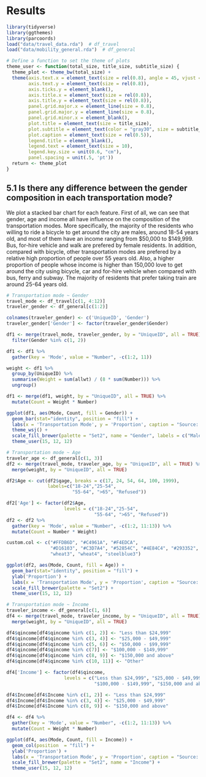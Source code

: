 # Results

```r
library(tidyverse)
library(ggthemes)
library(parcoords)
load("data/travel_data.rda")  # df_travel
load("data/mobility_general.rda")  # df_general
```

```r
# Define a function to set the theme of plots
theme_user <- function(total_size, title_size, subtitle_size) {
  theme_plot <- theme_bw(total_size) +
  theme(axis.text.x = element_text(size = rel(0.8), angle = 45, vjust = 0.5),
        axis.text.y = element_text(size = rel(0.8)), 
        axis.ticks.y = element_blank(),
        axis.title.x = element_text(size = rel(0.8)),
        axis.title.y = element_text(size = rel(0.8)),
        panel.grid.major.x = element_line(size = 0.8),
        panel.grid.major.y = element_line(size = 0.8),
        panel.grid.minor.x = element_blank(),
        plot.title = element_text(size = title_size), 
        plot.subtitle = element_text(color = "gray30", size = subtitle_size),
        plot.caption = element_text(size = rel(0.5)),
        legend.title = element_blank(),
        legend.text = element_text(size = 10),
        legend.key.size = unit(0.6, "cm"),
        panel.spacing = unit(.5, 'pt'))
  return <- theme_plot
}
```


## 5.1 Is there any difference between the gender composition in each transportation mode?

We plot a stacked bar chart for each feature. First of all, we can see that gender, age and income all have influence on the composition of the transportation modes. More specifically, the majority of the residents who willing to ride a bicycle to get around the city are males, around 18-54 years old, and most of them have an income ranging from \$50,000 to \$149,999. Bus, for-hire vehicle and walk are prefered by female residents. In addition, compared with bicycle, other transportation modes are prefered by a relative high proportion of people over 55 years old. Also, a higher proportion of people whose income is higher than 150,000 love to get around the city using bicycle, car and for-hire vehicle when compared with bus, ferry and subway. The majority of residents that prefer taking train are around 25-64 years old.

```r
# Transportation mode ~ Gender
travel_mode <- df_travel[c(1, 4:12)]
traveler_gender <- df_general[c(1:2)]  

colnames(traveler_gender) <- c('UniqueID', 'Gender')
traveler_gender['Gender'] <- factor(traveler_gender$Gender)

df1 <- merge(travel_mode, traveler_gender, by = "UniqueID", all = TRUE) %>%
  filter(Gender %in% c(1, 2))

df1 <- df1 %>%
  gather(key = 'Mode', value = "Number", -c(1:2, 11)) 

weight <- df1 %>%
  group_by(UniqueID) %>%
  summarise(Weight = sum(allwt) / (8 * sum(Number))) %>%
  ungroup()

df1 <- merge(df1, weight, by = "UniqueID", all = TRUE) %>%
  mutate(Count = Weight * Number)

ggplot(df1, aes(Mode, Count, fill = Gender)) +
  geom_bar(stat="identity", position = "fill") + 
  labs(x = 'Transportation Mode', y = 'Proportion', caption = "Source: https://data.cityofnewyork.us/Transportation/Citywide-Mobility-Survey-Main-Survey/dd6w-hnq9") +
  theme_wsj() +
  scale_fill_brewer(palette = "Set2", name = "Gender", labels = c("Male", "Female")) +
  theme_user(15, 12, 12)
```


```r
# Transportation mode ~ Age
traveler_age <- df_general[c(1, 3)]  
df2 <- merge(travel_mode, traveler_age, by = "UniqueID", all = TRUE) %>%
  merge(weight, by = "UniqueID", all = TRUE)

df2$Age <- cut(df2$qage, breaks = c(17, 24, 54, 64, 100, 1999), 
               labels=c("18-24","25-54", 
                        "55-64", ">65", "Refused"))

df2['Age'] <- factor(df2$Age, 
                     levels = c("18-24","25-54", 
                                "55-64", ">65", "Refused"))
df2 <- df2 %>%
  gather(key = 'Mode', value = "Number", -c(1:2, 11:13)) %>%
  mutate(Count = Number * Weight)

custom.col <- c("#FFDB6D", "#C4961A", "#F4EDCA", 
                "#D16103", "#C3D7A4", "#52854C", "#4E84C4", "#293352",
                "wheat3", "wheat4", "steelblue3")

ggplot(df2, aes(Mode, Count, fill = Age)) +
  geom_bar(stat="identity", position = "fill") + 
  ylab('Proportion') + 
  labs(x = 'Transportation Mode', y = 'Proportion', caption = "Source: https://data.cityofnewyork.us/Transportation/Citywide-Mobility-Survey-Main-Survey/dd6w-hnq9") +
  scale_fill_brewer(palette = "Set2") +
  theme_user(15, 12, 12)
```


```r
# Transportation mode ~ Income
traveler_income <- df_general[c(1, 6)] 
df4 <- merge(travel_mode, traveler_income, by = "UniqueID", all = TRUE) %>%
  merge(weight, by = "UniqueID", all = TRUE)

df4$qincome[df4$qincome %in% c(1, 2)] <- "Less than $24,999"
df4$qincome[df4$qincome %in% c(3, 4)] <- "$25,000 - $49,999"
df4$qincome[df4$qincome %in% c(5, 6)] <- "$50,000 - $99,999"
df4$qincome[df4$qincome %in% c(7)] <- "$100,000 - $149,999"
df4$qincome[df4$qincome %in% c(8, 9)] <- "$150,000 and above"
df4$qincome[df4$qincome %in% c(10, 11)] <- "Other"

df4['Income'] <- factor(df4$qincome, 
                     levels = c("Less than $24,999", "$25,000 - $49,999", "$50,000 - $99,999", 
                                "$100,000 - $149,999", "$150,000 and above", "Other"))

df4$Income[df4$Income %in% c(1, 2)] <- "Less than $24,999"
df4$Income[df4$Income %in% c(3, 4)] <- "$25,000 - $49,999"
df4$Income[df4$Income %in% c(8, 9)] <- "$150,000 and above"

df4 <- df4 %>%
  gather(key = 'Mode', value = "Number", -c(1:2, 11:13)) %>%
  mutate(Count = Weight * Number)

ggplot(df4, aes(Mode, Count, fill = Income)) +
  geom_col(position  = "fill") + 
  ylab('Proportion') + 
  labs(x = 'Transportation Mode', y = 'Proportion', caption = "Source: https://data.cityofnewyork.us/Transportation/Citywide-Mobility-Survey-Main-Survey/dd6w-hnq9") +
  scale_fill_brewer(palette = "Set2", name = "Income") +
  theme_user(15, 12, 12)
```
